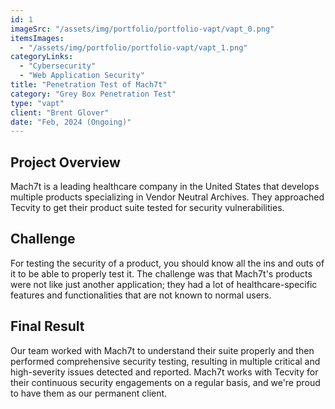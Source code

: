 ```yaml
---
id: 1
imageSrc: "/assets/img/portfolio/portfolio-vapt/vapt_0.png"
itemsImages:
  - "/assets/img/portfolio/portfolio-vapt/vapt_1.png"
categoryLinks:
  - "Cybersecurity"
  - "Web Application Security"
title: "Penetration Test of Mach7t"
category: "Grey Box Penetration Test"
type: "vapt"
client: "Brent Glover"
date: "Feb, 2024 (Ongoing)"
---
```


## Project Overview

Mach7t is a leading healthcare company in the United States that develops multiple products specializing in Vendor Neutral Archives. They approached Tecvity to get their product suite tested for security vulnerabilities.

## Challenge

For testing the security of a product, you should know all the ins and outs of it to be able to properly test it. The challenge was that Mach7t's products were not like just another application; they had a lot of healthcare-specific features and functionalities that are not known to normal users.

## Final Result

Our team worked with Mach7t to understand their suite properly and then performed comprehensive security testing, resulting in multiple critical and high-severity issues detected and reported. Mach7t works with Tecvity for their continuous security engagements on a regular basis, and we're proud to have them as our permanent client.
